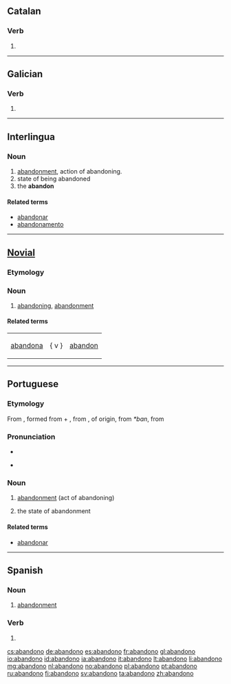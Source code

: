 ==Catalan==

===Verb===
{{infl|ca|verb form}}

# {{ca-verb form of|p=1|n=sg|t=pres|m=ind|abandonar}}

----

==Galician==

===Verb===
{{gl-verb-form}}

# {{conjugation of|[[abandonar#Galician|abandonar]]||1|s|pres|ind}}

----

==Interlingua==

===Noun===
{{ia-noun}}

# [[abandonment]], action of abandoning.
# state of being abandoned
# the '''abandon'''

====Related terms====
* [[abandonar]]
* [[abandonamento]]
{{attention|ia}}<!--Are my edits correct-->

----

==[[Novial]]==

===Etymology===
{{suffix|lang=nov|abandon|o}}

===Noun===
{{infl|nov|noun}}

# [[abandoning]], [[abandonment]]

====Related terms====
{|
|[[abandona]] || { v } || [[abandon]]
|}

----

==Portuguese==

===Etymology===
From {{etyl|fro|pt}} {{term|abandoner|lang=fro}}, formed from {{term|a|lang=fro}} + {{term|bandon||jurisdiction, control|lang=fro}}, from {{etyl|ML.|pt}} {{term|bannum||proclamation|lang=la}}, of {{etyl|gem|pt}} origin, from {{etyl|frk|pt}} ''*ban'', from {{proto|Germanic|bannanan|to proclaim, command|lang=en}}

===Pronunciation===
* {{IPA|[abɐ̃ˈdonu]|lang=pt}}
* {{a|South Brazil}} {{IPA|[abɐ̃ˈdono]|lang=pt}}

===Noun===
{{pt-noun|m|s}}

# [[abandonment]] (act of abandoning)
# {{uncountable|lang=pt}} the state of abandonment

====Related terms====
* [[abandonar]]

----

==Spanish==

===Noun===
{{es-noun-m}}

# [[abandonment]]

===Verb===
{{es-verb-form|abandonar}}

# {{es-verb form of|mood=ind|tense=pres|num=s|pers=1|ending=ar|verb=[[abandonar]]}}

[[cs:abandono]]
[[de:abandono]]
[[es:abandono]]
[[fr:abandono]]
[[gl:abandono]]
[[io:abandono]]
[[id:abandono]]
[[ia:abandono]]
[[it:abandono]]
[[lt:abandono]]
[[li:abandono]]
[[mg:abandono]]
[[nl:abandono]]
[[no:abandono]]
[[pl:abandono]]
[[pt:abandono]]
[[ru:abandono]]
[[fi:abandono]]
[[sv:abandono]]
[[ta:abandono]]
[[zh:abandono]]